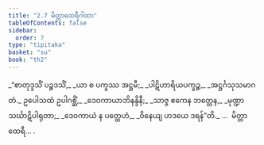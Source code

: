 ```yaml
---
title: "2.7 မိတ္တာထေရီဂါထာ"
tableOfContents: false
sidebar:
  order: 7
type: "tipitaka"
basket: "su"
book: "th2"
---
```



<DynamicBreadcrumb />

<Division number="31" book="th2" e="ch" v="19" p="382">

<Paragraph number="57" type="verses" book="th2">
_“စာတုဒ္ဒသိံ ပဉ္စဒသိံ,_  
_ယာ စ ပက္ခဿ အဋ္ဌမီ;_  
_ပါဋိဟာရိယပက္ခဉ္စ,_  
_အဋ္ဌင်္ဂသုသမာဂတံ._  

</Paragraph>

</Division>
<Division number="32" book="th2" e="ch" v="19" p="382">

<Paragraph number="58" type="verses" book="th2">
ဥပေါသထံ ဥပါဂစ္ဆိံ,_  
_ဒေဝကာယာဘိနန္ဒိနီ;_  
_သာဇ္ဇ ဧကေန ဘတ္တေန,_  
_မုဏ္ဍာ သင်္ဃာဋိပါရုတာ;_  
_ဒေဝကာယံ န ပတ္ထေဟံ,_  
_ဝိနေယျ ဟဒယေ ဒရန်”တိ._  


</Paragraph>
</Division>

<Paragraph number="59" type="center" book="th2">
…  မိတ္တာ ထေရီ… .
</Paragraph>